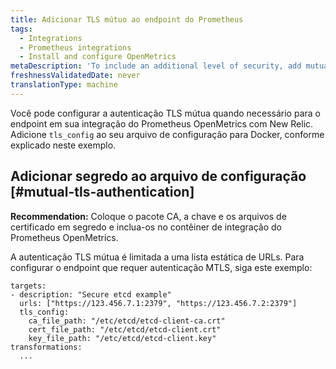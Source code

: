 ```yaml
---
title: Adicionar TLS mútuo ao endpoint do Prometheus
tags:
  - Integrations
  - Prometheus integrations
  - Install and configure OpenMetrics
metaDescription: 'To include an additional level of security, add mutual TLS to your Docker or Kubernetes config file for the Prometheus OpenMetrics integration with New Relic.'
freshnessValidatedDate: never
translationType: machine
---
```


Você pode configurar a autenticação TLS mútua quando necessário para o endpoint em sua integração do Prometheus OpenMetrics com New Relic. Adicione `tls_config` ao seu arquivo de configuração para Docker, conforme explicado neste exemplo.

## Adicionar segredo ao arquivo de configuração [#mutual-tls-authentication]

<DNT>**Recommendation:**</DNT> Coloque o pacote CA, a chave e os arquivos de certificado em segredo e inclua-os no contêiner de integração do Prometheus OpenMetrics.

A autenticação TLS mútua é limitada a uma lista estática de URLs. Para configurar o endpoint que requer autenticação MTLS, siga este exemplo:

```
targets:
- description: "Secure etcd example"
  urls: ["https://123.456.7.1:2379", "https://123.456.7.2:2379"]
  tls_config:
    ca_file_path: "/etc/etcd/etcd-client-ca.crt"
    cert_file_path: "/etc/etcd/etcd-client.crt"
    key_file_path: "/etc/etcd/etcd-client.key"
transformations:
  ...
```